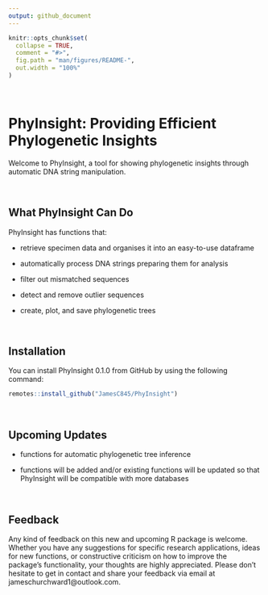 ```yaml
---
output: github_document
---
```


<!-- README.md is generated from README.Rmd. Please edit that file -->

```r
knitr::opts_chunk$set(
  collapse = TRUE,
  comment = "#>",
  fig.path = "man/figures/README-",
  out.width = "100%"
)
```

&nbsp;

# PhyInsight: Providing Efficient Phylogenetic Insights

Welcome to PhyInsight, a tool for showing phylogenetic insights through automatic DNA string manipulation.

&nbsp;

## What PhyInsight Can Do

PhyInsight has functions that:

- retrieve specimen data and organises it into an easy-to-use dataframe

- automatically process DNA strings preparing them for analysis

- filter out mismatched sequences 

- detect and remove outlier sequences 

- create, plot, and save phylogenetic trees

&nbsp;

## Installation

You can install PhyInsight 0.1.0 from GitHub by using the following command:

``` r
remotes::install_github("JamesC845/PhyInsight")
```


&nbsp;

## Upcoming Updates

- functions for automatic phylogenetic tree inference 

- functions will be added and/or existing functions will be updated so that PhyInsight will be compatible with more databases

&nbsp;

## Feedback

Any kind of feedback on this new and upcoming R package is welcome. Whether you have any suggestions for specific research applications, ideas for new functions, or constructive criticism on how to improve the package's functionality, your thoughts are highly appreciated. Please don't hesitate to get in contact and share your feedback via email at jameschurchward1@outlook.com.

&nbsp;
